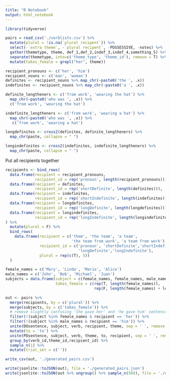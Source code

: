 ```yaml
---
title: "R Notebook"
output: html_notebook
---
```


```r
library(tidyverse)
```

```r
pairs = read_csv('./verblists.csv') %>%
  mutate(plural = !is.na(`plural recipent`)) %>%
  select(-`extra theme`, -`plural recipent`, -POSSESSIVE, -notes) %>%
  gather(themetype, theme, def_1,def_2,indef_3,indef_4,something_5) %>%
  separate(themetype, into=c('theme_type', 'theme_id'), remove = T) %>%
  mutate(takes_female = grepl("her", theme))

```

```r
recipient_pronouns <- c('her', 'him')
recipient_nouns <- c('man', 'woman')
definites <- recipient_nouns %>% map_chr(~paste0('the ', .x))
indefinites <- recipient_nouns %>% map_chr(~paste0('a ', .x))

definite_lengtheners <- c('from work', 'wearing the hat') %>%
  map_chr(~paste0('who was ', .x)) %>%
  c('from work', 'wearing the hat')

indefinite_lengtheners <- c('from work', 'wearing a hat') %>%
  map_chr(~paste0('who was ', .x)) %>%
   c('from work', 'wearing a hat') 

longdefinites <- cross2(definites, definite_lengtheners) %>% 
  map_chr(paste, collapse = " ")

longindefinites <- cross2(indefinites, indefinite_lengtheners) %>% 
  map_chr(paste, collapse = " ")
```

Put all recipients together

```r
recipients <- bind_rows(
  data.frame(recipient = recipient_pronouns, 
             recipient_id = rep('pronoun', length(recipient_pronouns))),
  data.frame(recipient = definites, 
             recipient_id = rep('shortDefinite', length(definites))),
  data.frame(recipient = indefinites, 
             recipient_id = rep('shortIndefinite', length(indefinites))),
  data.frame(recipient = longdefinites, 
             recipient_id = rep('longDefinite', length(longdefinites))),
  data.frame(recipient = longindefinites, 
             recipient_id = rep('longIndefinite', length(longindefinites)))
) %>% 
  mutate(plural = F) %>%
  bind_rows(
    data.frame(recipient = c('them', 'the team', 'a team', 
                             'the team from work', 'a team from work'), 
               recipient_id = c('pronoun', 'shortDefinite','shortIndefinite',
                                'longDefinite','longIndefinite'),
               plural = rep(c(T), 5))
  ) 
```

```r
female_names = c('Mary', 'Linda', 'Maria', 'Alice')
male_names = c('John', 'Bob', 'Michael', 'Juan')
subjects = data.frame(subject = c(female_names, female_names, male_names),
                      takes_female = c(rep(T, length(female_names)),
                                       rep(F, length(female_names) + length(male_names))))
```

```r
out <- pairs %>%
  merge(recipients, by = c('plural')) %>%
  merge(subjects, by = c('takes_female')) %>%
  # remove slightly confusing 'she gave her' and 'he gave him' sentences
  filter(!(subject %in% female_names & recipient == 'her')) %>%
  filter(!(subject %in% male_names & recipient == 'him')) %>%
  unite(DOsentence, subject, verb, recipient, theme, sep = ' ', remove = F) %>%
  mutate(to = 'to') %>%
  unite(PDsentence, subject, verb, theme, to, recipient, sep = ' ', remove = T) %>% 
  group_by(verb_id,theme_id,recipient_id) %>%
  sample_n(1) %>%
  mutate(trial_set = c(''))

write_csv(out, './generated_pairs.csv')
```

```r
write(jsonlite::toJSON(out), file = './generated_pairs.json')
write(jsonlite::toJSON(out %>% ungroup() %>% sample_n(50)), file = './example_trials.json')
```